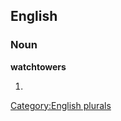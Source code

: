 
==English==

===Noun===
'''watchtowers'''

# {{plural of|[[watchtower]]}}

[[Category:English plurals]]
